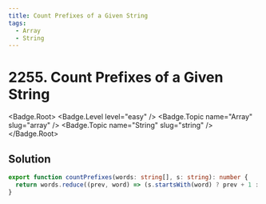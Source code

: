 ```yaml
---
title: Count Prefixes of a Given String
tags:
  - Array
  - String
---
```


# 2255. Count Prefixes of a Given String

<Badge.Root>
  <Badge.Level level="easy" />
  <Badge.Topic name="Array" slug="array" />
  <Badge.Topic name="String" slug="string" />
</Badge.Root>

## Solution

```typescript filename="solution.ts" copy
export function countPrefixes(words: string[], s: string): number {
  return words.reduce((prev, word) => (s.startsWith(word) ? prev + 1 : prev), 0);
}
```

<ProblemLink
  codingSite="leetcode"
  href="https://leetcode.com/problems/count-prefixes-of-a-given-string"
  title="Count Prefixes of a Given String"
/>
